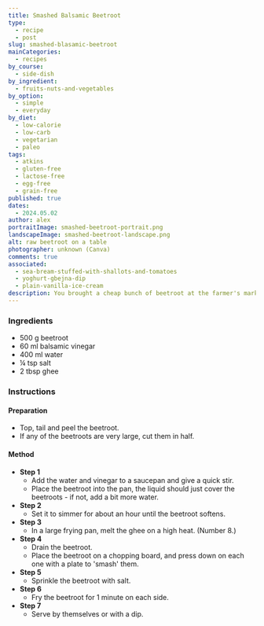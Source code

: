 ```yaml
---
title: Smashed Balsamic Beetroot
type:
  - recipe
  - post
slug: smashed-blasamic-beetroot
mainCategories:
  - recipes
by_course:
  - side-dish
by_ingredient:
  - fruits-nuts-and-vegetables
by_option:
  - simple
  - everyday
by_diet:
  - low-calorie
  - low-carb
  - vegetarian
  - paleo
tags:
  - atkins
  - gluten-free
  - lactose-free
  - egg-free
  - grain-free
published: true
dates:
  - 2024.05.02
author: alex
portraitImage: smashed-beetroot-portrait.png
landscapeImage: smashed-beetroot-landscape.png
alt: raw beetroot on a table
photographer: unknown (Canva)
comments: true
associated:
  - sea-bream-stuffed-with-shallots-and-tomatoes
  - yoghurt-gbejna-dip
  - plain-vanilla-ice-cream
description: You brought a cheap bunch of beetroot at the farmer's market - well, here is what you can do with it!
---
```


<Ingredients>

### Ingredients

- 500 g beetroot
- 60 ml balsamic vinegar
- 400 ml water
- ¼ tsp salt
- 2 tbsp ghee

</Ingredients>

<Instructions>

### Instructions

#### Preparation

- Top, tail and peel the beetroot.
- If any of the beetroots are very large, cut them in half.

#### Method

- **Step 1**
  - Add the water and vinegar to a saucepan and give a quick stir.
  - Place the beetroot into the pan, the liquid should just cover the beetroots - if not, add a bit more water.
- **Step 2**
  - Set it to simmer for about an hour until the beetroot softens.
- **Step 3**
  - In a large frying pan, melt the ghee on a high heat. (Number 8.)
- **Step 4**
  - Drain the beetroot.
  - Place the beetroot on a chopping board, and press down on each one with a plate to 'smash' them.
- **Step 5**
  - Sprinkle the beetroot with salt.
- **Step 6**
  - Fry the beetroot for 1 minute on each side.
- **Step 7**
  - Serve by themselves or with a dip.

</Instructions>
